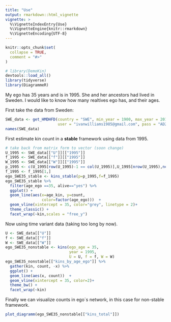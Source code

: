 ```yaml
---
title: "Use"
output: rmarkdown::html_vignette
vignette: >
  %\VignetteIndexEntry{Use}
  %\VignetteEngine{knitr::rmarkdown}
  %\VignetteEncoding{UTF-8}
---
```


```r
knitr::opts_chunk$set(
  collapse = TRUE,
  comment = "#>"
)
```

```r
# library(DemoKin)
devtools::load_all()
library(tidyverse)
library(DiagrammeR)
```

My ego has 35 years and is in 1995. She and her ancestors had lived in Sweden. I would like to know how many realtives ego has, and their ages.

First take the data from Sweden:

```r
SWE_data <- get_HMDHFD(country = "SWE", min_year = 1900, max_year = 2015,
                       user = "ivanwilliams1985@gmail.com", pass = "AD2") # delete that
names(SWE_data)
```

First estimate kin count in a **stable** framework using data from 1995.

```r
# take back from matrix form to vector (soon change)
U_1995 <- SWE_data[["U"]][["1995"]]
f_1995 <- SWE_data[["f"]][["1995"]]
W_1995 <- SWE_data[["W"]][["1995"]]
p_1995 <- c(U_1995[row(U_1995)-1 == col(U_1995)],U_1995[nrow(U_1995),ncol(U_1995)])
f_1995 <- f_1995[1,]
ego_SWE35_stable <- kins_stable(p=p_1995,f=f_1995)
ego_SWE35_stable %>% 
  filter(age_ego ==35, alive=="yes") %>% 
  ggplot() + 
  geom_line(aes(x=age_kin, y=count, 
                color=factor(age_ego)))  + 
  geom_vline(xintercept = 35, color="grey", linetype = 2)+ 
  theme_classic() +
  facet_wrap(~kin,scales = "free_y")
```

Now using time variant data (taking too long by now).

```r
U <- SWE_data[["U"]]
f <- SWE_data[["f"]]
W <- SWE_data[["W"]]
ego_SWE35_nonstable <- kins(ego_age = 35, 
                            year = 1995,
                            U = U, f = f, W = W)
ego_SWE35_nonstable[["kins_by_age_ego"]] %>%
  gather(kin, count, -x) %>% 
  ggplot() + 
  geom_line(aes(x, count))  + 
  geom_vline(xintercept = 35, color=2)+ 
  theme_bw() +
  facet_wrap(~kin)
```

Finally we can visualize counts in ego´s network, in this case for non-stable framework.

```r
plot_diagramm(ego_SWE35_nonstable[["kins_total"]])
```

